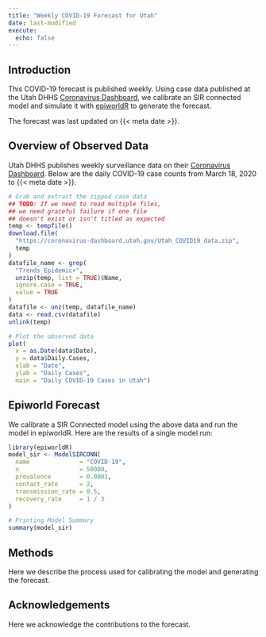 ```yaml
---
title: "Weekly COVID-19 Forecast for Utah"
date: last-modified
execute:
  echo: false
---
```


## Introduction

This COVID-19 forecast is published weekly.
Using case data published at the Utah DHHS [Coronavirus Dashboard](https://coronavirus.utah.gov/case-counts/), we calibrate an SIR connected model and simulate it with [epiworldR](https://github.com/UofUEpiBio/epiworldR) to generate the forecast.

The forecast was last updated on {{< meta date >}}.

## Overview of Observed Data
Utah DHHS publishes weekly surveillance data on their [Coronavirus Dashboard](https://coronavirus.utah.gov/case-counts/).
Below are the daily COVID-19 case counts from March 18, 2020 to {{< meta date >}}.
```r
# Grab and extract the zipped case data
## TODO: If we need to read multiple files,
## we need graceful failure if one file
## doesn't exist or isn't titled as expected
temp <- tempfile()
download.file(
  "https://coronavirus-dashboard.utah.gov/Utah_COVID19_data.zip",
  temp
)
datafile_name <- grep(
  "Trends_Epidemic+",
  unzip(temp, list = TRUE)$Name,
  ignore.case = TRUE,
  value = TRUE
)
datafile <- unz(temp, datafile_name)
data <- read.csv(datafile)
unlink(temp)

# Plot the observed data
plot(
  x = as.Date(data$Date),
  y = data$Daily.Cases,
  xlab = "Date",
  ylab = "Daily Cases",
  main = "Daily COVID-19 Cases in Utah")
```

## Epiworld Forecast
We calibrate a SIR Connected model using the above data and run the model in epiworldR.
Here are the results of a single model run:
```r
library(epiworldR)
model_sir <- ModelSIRCONN(
  name              = "COVID-19",
  n                 = 50000,
  prevalence        = 0.0001,
  contact_rate      = 2,
  transmission_rate = 0.5,
  recovery_rate     = 1 / 3
)

# Printing Model Summary
summary(model_sir)
```

## Methods
Here we describe the process used for calibrating the model and generating the forecast.

## Acknowledgements
Here we acknowledge the contributions to the forecast.
